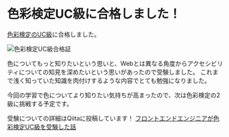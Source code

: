 
# 色彩検定UC級に合格しました！

[色彩検定のUC級](https://www.aft.or.jp/uc/)に合格しました。
<LinkCard href="https://www.aft.or.jp/uc/" />

<Image src={certificate} alt="色彩検定UC級合格証" loading="eager" />

色についてもっと知りたいという思いと、Webとは異なる角度からアクセシビリティについての知見を深めたいという思いがあったので受験しました。
これまで浅く知っていた知識を肉付けするような内容でとても勉強になりました。

今回の学習で色についてより知りたい気持ちが高まったので、次は色彩検定の2級に挑戦する予定です。

受験についての詳細はQiitaに投稿しています！
[フロントエンドエンジニアが色彩検定UC級を受験した話](https://qiita.com/KokiSakano/items/28b808b313cb31f2b75d)
